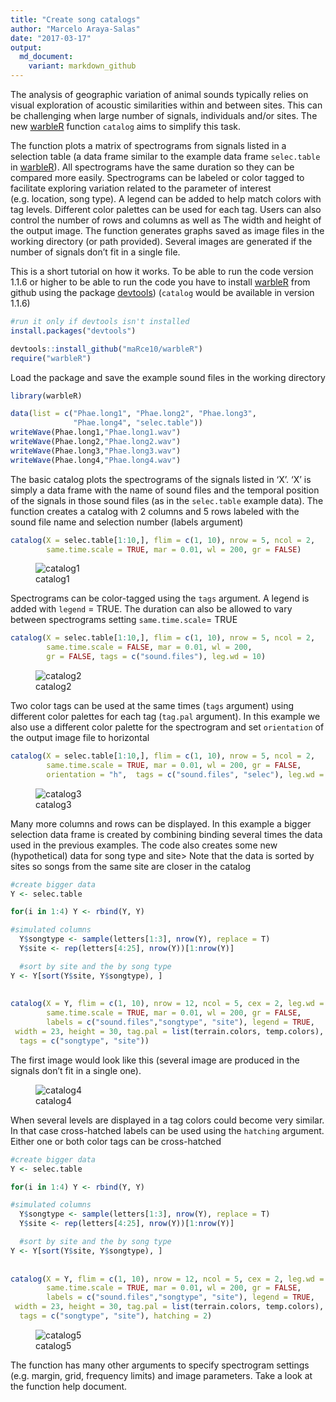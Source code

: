 ```yaml
---
title: "Create song catalogs"
author: "Marcelo Araya-Salas"
date: "2017-03-17"
output: 
  md_document:
    variant: markdown_github
---
```




The analysis of geographic variation of animal sounds typically relies on visual exploration of acoustic similarities within and between sites. This can be challenging when large number of signals, individuals and/or sites. The new [warbleR](https://cran.r-project.org/package=warbleR) function `catalog` aims to simplify this task.

The function plots a matrix of spectrograms from signals listed in a selection table (a data frame similar to the example data frame `selec.table` in [warbleR](https://cran.r-project.org/package=warbleR)). All spectrograms have the same duration so they can be compared more easily. Spectrograms can be labeled or color tagged to facilitate exploring variation related to the parameter of interest (e.g. location, song type). A legend can be added to help match colors with tag levels. Different color palettes can be used for each tag. Users can also control the number of rows and columns as well as The width and height of the output image. The function generates graphs saved as image files in the working directory (or path provided). Several images are generated if the number of signals don't fit in a single file.   

This is a short tutorial on how it works. To be able to run the code version 1.1.6 or higher to be able to run the code you have to install [warbleR](https://cran.r-project.org/package=warbleR) from github using the package [devtools](https://cran.r-project.org/package=devtools)) (`catalog` would be available in version 1.1.6)

```r
#run it only if devtools isn't installed
install.packages("devtools")

devtools::install_github("maRce10/warbleR")
require("warbleR")

```


Load the package and save the example sound files in the working directory 

```r
 
library(warbleR)

data(list = c("Phae.long1", "Phae.long2", "Phae.long3", 
              "Phae.long4", "selec.table"))
writeWave(Phae.long1,"Phae.long1.wav")
writeWave(Phae.long2,"Phae.long2.wav")
writeWave(Phae.long3,"Phae.long3.wav")
writeWave(Phae.long4,"Phae.long4.wav")
```

The basic catalog plots the spectrograms of the signals listed in 'X'. 'X' is simply a data frame with the name of sound files and the temporal position of the signals in those sound files (as in the `selec.table` example data). The function creates a catalog with 2 columns and 5 rows labeled with the sound file name and selection number (labels argument)

```r

catalog(X = selec.table[1:10,], flim = c(1, 10), nrow = 5, ncol = 2, 
        same.time.scale = TRUE, mar = 0.01, wl = 200, gr = FALSE)
```

![catalog1](/img/Catalog_p1-.png)

Spectrograms can be color-tagged using the `tags` argument. A legend is added with `legend` = TRUE. The duration can also be allowed to vary between spectrograms setting `same.time.scale`= TRUE

```r

catalog(X = selec.table[1:10,], flim = c(1, 10), nrow = 5, ncol = 2, 
        same.time.scale = FALSE, mar = 0.01, wl = 200, 
        gr = FALSE, tags = c("sound.files"), leg.wd = 10)
```
  
![catalog2](/img/Catalog_p1-2.png)

Two color tags can be used at the same times (`tags` argument) using different color palettes for each tag (`tag.pal` argument). In this example we also use a different color palette for the spectrogram and set `orientation` of the output image file to horizontal
  
```r
  
catalog(X = selec.table[1:10,], flim = c(1, 10), nrow = 5, ncol = 2, 
        same.time.scale = TRUE, mar = 0.01, wl = 200, gr = FALSE, 
        orientation = "h",  tags = c("sound.files", "selec"), leg.wd = 10)
```

![catalog3](/img/Catalog_p1-3.png)

Many more columns and rows can be displayed. In this example a bigger selection data frame is created by combining binding several times the data used in the previous examples. The code also creates some new (hypothetical) data for song type and site> Note that the data is sorted by sites so songs from the same site are closer in the catalog

```r

#create bigger data
Y <- selec.table

for(i in 1:4) Y <- rbind(Y, Y)

#simulated columns
  Y$songtype <- sample(letters[1:3], nrow(Y), replace = T)
  Y$site <- rep(letters[4:25], nrow(Y))[1:nrow(Y)]

  #sort by site and the by song type 
Y <- Y[sort(Y$site, Y$songtype), ]
  
  
catalog(X = Y, flim = c(1, 10), nrow = 12, ncol = 5, cex = 2, leg.wd = 8,
        same.time.scale = TRUE, mar = 0.01, wl = 200, gr = FALSE,
        labels = c("sound.files","songtype", "site"), legend = TRUE, 
 width = 23, height = 30, tag.pal = list(terrain.colors, temp.colors),
  tags = c("songtype", "site"))


```

 The first image would look like this (several image are produced in the signals don't fit in a single one).

 ![catalog4](/img/Catalog_p1-4.png)

When several levels are displayed in a tag colors could become very similar. In that case cross-hatched labels can be used using the `hatching` argument. Either one or both color tags can be cross-hatched
 
```r

#create bigger data
Y <- selec.table

for(i in 1:4) Y <- rbind(Y, Y)

#simulated columns
  Y$songtype <- sample(letters[1:3], nrow(Y), replace = T)
  Y$site <- rep(letters[4:25], nrow(Y))[1:nrow(Y)]

  #sort by site and the by song type 
Y <- Y[sort(Y$site, Y$songtype), ]
  
  
catalog(X = Y, flim = c(1, 10), nrow = 12, ncol = 5, cex = 2, leg.wd = 8,
        same.time.scale = TRUE, mar = 0.01, wl = 200, gr = FALSE,
        labels = c("sound.files","songtype", "site"), legend = TRUE, 
 width = 23, height = 30, tag.pal = list(terrain.colors, temp.colors),
  tags = c("songtype", "site"), hatching = 2)


```

 ![catalog5](/img/Catalog_p1-5.png)
 
The function has many other arguments to specify spectrogram settings (e.g. margin, grid, frequency limits) and image parameters. Take a look at the function help document.

